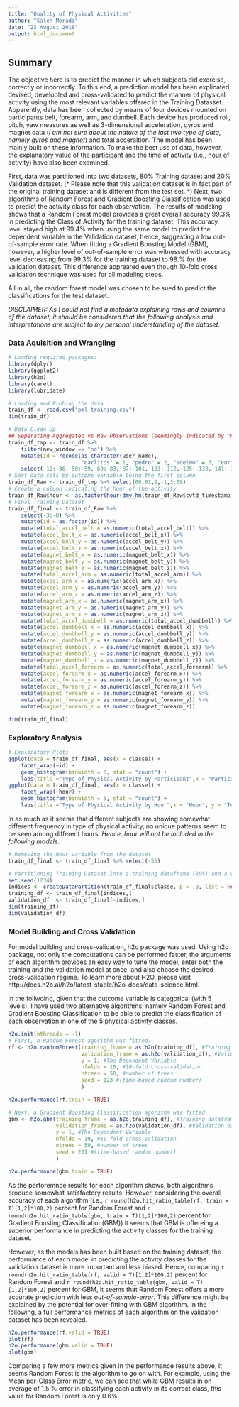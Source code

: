 ```yaml
---
title: "Quality of Physical Activities"
author: "Saleh Moradi"
date: "23 August 2018"
output: html_document
---
```

## Summary  

The objective here is to predict the manner in which subjects did exercise, correctly or incorrectly. To this end, a prediction model has been explicated, devised, developled and cross-validated to predict the manner of physical activity using the most relevant variables offered in the Training Datasset.  
Apparently, data has been collected by means of four devices mounted on participants belt, forearm, arm, and dumbell. Each device has produced roll, pitch, yaw measures as well as 3-dimensional acceleration, gyros and magnet data (*I am not sure about the nature of the last two type of data, namely gyros and magnet*) and total acceraltion. The model has been mainly built on these information. To make the best use of data, however, the explanatory value of the participant and the time of activity (i.e., hour of activity) have also been examined.    

First, data was partitioned into two datasets, 80% Training dataset and 20% Validation dataset. (* Please note that this validation dataset is in fact part of the original training dataset and is different from the test set. *) Next, two algorithms of Random Forest and Gradient Boosting Classification was used to predict the activity class for each observation. The results of modeling shows that a Random Forest model provides a great overall accuracy 99.3% in predicting the Class of Activity for the training dataset. This accuracy level stayed high at 99.4% when using the same model to predict the dependent variable in the Validation dataset, hence, suggesting a low out-of-sample error rate. When fitting a Gradient Boosting Model (GBM), however, a higher level of out-of-sample error was witnessed with accuracy level decreasing from 99.3% for the training dataset to 98.% for the validation dataset. This difference appreared even though 10-fold cross validation technique was used for all modeling steps.

All in all, the random forest model was chosen to be sued to predict the classifications for the test dataset.

*DISCLAIMER: As I could not find a metadata explaining rows and columns of the dataset, it should be considered that the following analysis and interpretations are subject to my personal understanding of the dataset.* 

### Data Aquisition and Wrangling
```r
# Loading required packages:
library(dplyr)
library(ggplot2)
library(h2o)
library(caret)
library(lubridate)

# Loading and Probing the data
train_df <- read.csv("pml-training.csv")
dim(train_df)

# Data Clean Up
## Seperating Aggregated vs Raw Observations (seemingly indicated by "new_window" column, where "yes" seems to indicate aggregation)
train_df_tmp <- train_df %>%
    filter(new_window == "no") %>%
    mutate(id = recode(as.character(user_name),
                       "carlitos" = 1, "pedro" = 2, "adelmo" = 3, "eurico" = 4, "jeremy" = 5, "charles" = 6)) %>%
    select(-12:-36,-50:-59,-69:-83,-87:-101,-103:-112,-125:-139,-141:-150)
# Sort data sets by outcome variable being the first column
train_df_Raw <- train_df_tmp %>% select(60,61,2,-1,3:59)
# Create a column indicating the hour of the activity
train_df_Raw$hour <- as.factor(hour(dmy_hm(train_df_Raw$cvtd_timestamp)))
# Final Training Dataset
train_df_final <- train_df_Raw %>%
    select(-3:-8) %>%
    mutate(id = as.factor(id)) %>%
    mutate(total_accel_belt = as.numeric(total_accel_belt)) %>%
    mutate(accel_belt_x = as.numeric(accel_belt_x)) %>%
    mutate(accel_belt_y = as.numeric(accel_belt_y)) %>%
    mutate(accel_belt_z = as.numeric(accel_belt_z)) %>%
    mutate(magnet_belt_x = as.numeric(magnet_belt_x)) %>%
    mutate(magnet_belt_y = as.numeric(magnet_belt_y)) %>%
    mutate(magnet_belt_z = as.numeric(magnet_belt_z)) %>%
    mutate(total_accel_arm = as.numeric(total_accel_arm)) %>%
    mutate(accel_arm_x = as.numeric(accel_arm_x)) %>%
    mutate(accel_arm_y = as.numeric(accel_arm_y)) %>%
    mutate(accel_arm_z = as.numeric(accel_arm_z)) %>%
    mutate(magnet_arm_x = as.numeric(magnet_arm_x)) %>%
    mutate(magnet_arm_y = as.numeric(magnet_arm_y)) %>%
    mutate(magnet_arm_z = as.numeric(magnet_arm_z)) %>%
    mutate(total_accel_dumbbell = as.numeric(total_accel_dumbbell)) %>%
    mutate(accel_dumbbell_x = as.numeric(accel_dumbbell_x)) %>%
    mutate(accel_dumbbell_y = as.numeric(accel_dumbbell_y)) %>%
    mutate(accel_dumbbell_z = as.numeric(accel_dumbbell_z)) %>%
    mutate(magnet_dumbbell_x = as.numeric(magnet_dumbbell_x)) %>%
    mutate(magnet_dumbbell_y = as.numeric(magnet_dumbbell_y)) %>%
    mutate(magnet_dumbbell_z = as.numeric(magnet_dumbbell_z)) %>%
    mutate(total_accel_forearm = as.numeric(total_accel_forearm)) %>%
    mutate(accel_forearm_x = as.numeric(accel_forearm_x)) %>%
    mutate(accel_forearm_y = as.numeric(accel_forearm_y)) %>%
    mutate(accel_forearm_z = as.numeric(accel_forearm_z)) %>%
    mutate(magnet_forearm_x = as.numeric(magnet_forearm_x)) %>%
    mutate(magnet_forearm_y = as.numeric(magnet_forearm_y)) %>%
    mutate(magnet_forearm_z = as.numeric(magnet_forearm_z))

dim(train_df_final)
```

### Exploratory Analysis
```r
# Exploratory Plots
ggplot(data = train_df_final, aes(x = classe)) + 
    facet_wrap(~id) +
    geom_histogram(binwidth = 5, stat = "count") +
    labs(title ="Type of Physical Activity by Participant",x = "Participant", y = "Total Count")
ggplot(data = train_df_final, aes(x = classe)) + 
    facet_wrap(~hour) +
    geom_histogram(binwidth = 5, stat = "count") +
    labs(title ="Type of Physical Activity by Hour",x = "Hour", y = "Total Count")
```
In as much as it seems that different subjects are showing somewhat different frequency in type of physical activity, no unique patterns seem to be seen among different hours. *Hence, hour will not be included in the following models.*

```r
# Removing the Hour variable from the dataset.
train_df_final <- train_df_final %>% select(-55)

# Partitioning Training Dataset into a training dataframe (80%) and a validation dataframe (20%)
set.seed(1234)
indices <- createDataPartition(train_df_final$classe, p = .8, list = FALSE)
training_df <- train_df_final[indices,]
validation_df  <- train_df_final[-indices,]
dim(training_df)
dim(validation_df)
```

### Model Building and Cross Validation
For model building and cross-validation, h2o package was used. Using h2o package, not only the computations can be performed faster, the arguments of each algorithm provides an easy way to tune the model, enter both the training and the validation model at once, and also choose the desired cross-validation regime. To learn more about H2O, please visit http://docs.h2o.ai/h2o/latest-stable/h2o-docs/data-science.html.   

In the follwoing, given that the outcome variable is categorical (with 5 levels), I have used two alternative algorithms, namely Random Forest and Gradient Boosting Classification to be able to predict the classification of each observation in one of the 5 physical activity classes.  
```r
h2o.init(nthreads = -1)
# First, a Random Forest agorithm was fitted.
rf <- h2o.randomForest(training_frame = as.h2o(training_df), #Training dataframe
                       validation_frame = as.h2o(validation_df), #Validation dataframe
                       y = 1, #The Dependent Variable
                       nfolds = 10, #10-fold cross-validation
                       ntrees = 50, #number of trees
                       seed = 123 #(time-based random number)
                       )
```

```r
h2o.performance(rf,train = TRUE)
```

```r
# Next, a Gradient Boosting Classification agorithm was fitted.
gbm <- h2o.gbm(training_frame = as.h2o(training_df), #Training dataframe
               validation_frame = as.h2o(validation_df), #Validation dataframe
               y = 1, #The Dependent Variable
               nfolds = 10, #10-fold cross-validation
               ntrees = 50, #number of trees
               seed = 231 #(time-based random number)
               )
```

```r
h2o.performance(gbm,train = TRUE)
```
As the perforemnce results for each algorithm shows, both algorithms produce somewhat satisfactory results. However, considering the overall accuracy of each algorithm (i.e., `r round(h2o.hit_ratio_table(rf, train = T)[1,2]*100,2)` percent for Random Forest and `r round(h2o.hit_ratio_table(gbm, train = T)[1,2]*100,2)` percent for Gradient Boosting Classification(GBM)) it seems that GBM is offereing a superior performance in predicting the activity classes for the training dataset.

However, as the models has been built based on the training dataset, the performance of each model in predicting the activity classes for the validiation dataset is more important and less biased. Hence, comparing `r round(h2o.hit_ratio_table(rf, valid = T)[1,2]*100,2)` percent for Random Forest and `r round(h2o.hit_ratio_table(gbm, valid = T)[1,2]*100,2)` percent for GBM, it seems that Random Forest offers a more accurate prediction with less *out-of-sample-error*. This difference might be explained by the potential for over-fitting with GBM algorithm. In the following, a full performance metrics of each algorithm on the validation dataset has been revealed.
```r
h2o.performance(rf,valid = TRUE)
plot(rf)
h2o.performance(gbm,valid = TRUE)
plot(gbm)
```

Comparing a few more metrics given in the performance results above, it seems Random Forest is the algorithm to go on with. For example, using the Mean per-Class Error metric, we can see that while GBM results in on average of 1.5 % error in classifying each activity in its correct class, this value for Random Forest is only 0.6%.